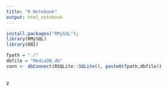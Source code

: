 ```yaml
---
title: "R Notebook"
output: html_notebook
---
```


```r
install.packages("RMySQL"); 
library(RMySQL)
library(DBI)

fpath = "./"
dbfile = "MediaDB.db"
conn <- dbConnect(RSQLite::SQLite(), paste0(fpath,dbfile))
```

```r

```
z